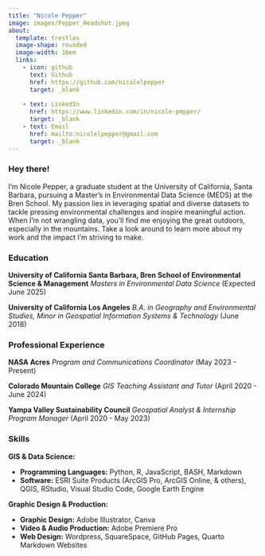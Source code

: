 ```yaml
---
title: "Nicole Pepper"
image: images/Pepper_Headshot.jpeg
about:
  template: trestles
  image-shape: rounded
  image-width: 16em
  links:
    - icon: github
      text: Github
      href: https://github.com/nicolelpepper
      target: _blank
    
    - text: LinkedIn
      href: https://www.linkedin.com/in/nicole-pepper/
      target: _blank
    - text: Email
      href: mailto:nicolelpepper@gmail.com
      target: _blank
---
```


### Hey there!

I'm Nicole Pepper, a graduate student at the University of California, Santa Barbara, pursuing a Master’s in Environmental Data Science (MEDS) at the Bren School. My passion lies in leveraging spatial and diverse datasets to tackle pressing environmental challenges and inspire meaningful action. When I'm not wrangling data, you'll find me enjoying the great outdoors, especially in the mountains. Take a look around to learn more about my work and the impact I'm striving to make.


### Education

**University of California Santa Barbara, Bren School of Environmental Science & Management** *Masters in Environmental Data Science* (Expected June 2025)


**University of California Los Angeles** *B.A. in Geography and Environmental Studies, Minor in Geospatial Information Systems & Technology* (June 2018)

### Professional Experience

**NASA Acres** *Program and Communications Coordinator* (May 2023 - Present)

**Colorado Mountain College** *GIS Teaching Assistant and Tutor* (April 2020 - June 2024)

**Yampa Valley Sustainability Council** *Geospatial Analyst & Internship Program Manager* (April 2020 - May 2023)

### Skills

**GIS & Data Science:**

- **Programming Languages:** Python, R, JavaScript, BASH, Markdown
- **Software:** ESRI Suite Products (ArcGIS Pro, ArcGIS Online, & others), QGIS, RStudio, Visual Studio Code, Google Earth Engine

**Graphic Design & Production:**

- **Graphic Design:** Adobe Illustrator, Canva
- **Video & Audio Production:** Adobe Premiere Pro
- **Web Design:** Wordpress, SquareSpace, GitHub Pages, Quarto Markdown Websites
